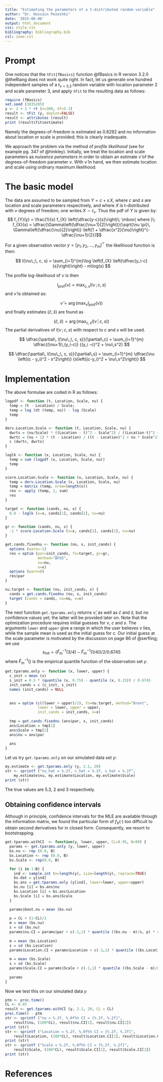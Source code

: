 ```yaml
---
title: "Estimating the parameters of a t-distributed random variable"
author: "Dr. Hossain Pezeshki"
date: '2015-06-06'
output: html_document
css: style.css
bibliography: bibliography.bib
csl: ieee.csl
---
```


# Prompt #
One notices that the `tFit{fBasics}` function @fBasics in R version 3.2.0 @theRlang
does not work quite right.
In fact, let us generate one hundred independent samples of a
$t_{\nu=5.3}$ random variable with location
parameter $2$ and scale parameter $3$, and apply `tFit` to the resulting data as follows:
```r
require (fBasics)
set.seed (3835285)
y <- 2 + 3 * rt (n=300, df=5.3)
result <- tFit (y, doplot=FALSE)
result <- attributes (result)
print (result$fit$estimate)
```
Namely the degrees-of-freedom is estimated as $0.8292$ and no information about location
or scale is provided; this is clearly inadequate.

We approach the problem via the method of *profile likelihood*
(see for example pg. 347 of @hinkley).
Initially, we treat the location and scale parameters as *nuisance parameters*
in order to obtain an estimate $\widehat{\nu}$ of the degrees-of-freedom parameter $\nu$.
With $\widehat{\nu}$ in hand, we then estimate location and scale using ordinary maximum likelihood.


# The basic model #
The data are assumed to be sampled from $Y = c + s\, X$, where $c$ and $s$ are location and scale parameters
respectively, and
where $X$ is t-distributed with $\nu$ degrees of freedom;
one writes $X \sim t_{\nu}$. Thus the pdf of $Y$ is given by:
$$ f_{Y}(y) = \frac{1}{s} f_{X} \left(\dfrac{y-c}{s}\right)\; \mbox{ where }\;
f_{X}(x) = \dfrac{\Gamma\left(\dfrac{\nu+1}{2}\right)}{\sqrt{\nu \pi}\, \Gamma\left(\dfrac{\nu}{2}\right)}
\left(1 + \dfrac{x^2}{\nu}\right)^{-\dfrac{\nu+1}{2}}$$

For a given observation vector $y = [y_1, y_2,\ldots, y_m]^{\top}$ the likelihood function is then:

$$ l(\nu\,;\, c, s) = \sum_{i=1}^{m}\log \left(f_{X} \left(\dfrac{y_i-c}{s}\right)\right) - m\log(s) $$

The profile log-likelihood of $\nu$ is then

$$ l_{\mbox{prof}} (\nu) = \max_{c,\,s} {l(\nu\,;\,c,s)}  $$
and $\widehat{\nu}$ is obtained as:

$$ \widehat{\nu} = \arg\left(\max_{\nu}{l_{\mbox{prof}}(\nu)}\right) $$
and finally estimates $(\widehat{c},\, \widehat{s})$ are found as

$$ (\widehat{c},\, \widehat{s}) = \arg\left(\max_{c,\,s} l(\widehat{\nu}\,; c,s) \right) $$
The partial derivatives of $l(\nu\,; c, s)$ with respect to $c$ and $s$ will be used.

$$ \dfrac{\partial\, l(\nu\,;\, c, s)}{\partial\,c} =
\sum_{i=1}^{m} \dfrac{(\nu+1)\,(y_i-c)}
{(y_i -c)^2 + \nu\,s^2}
$$

$$ \dfrac{\partial\, l(\nu\,;\, c, s)}{\partial\,s}
= \sum_{i=1}^{m} \dfrac{\nu \left((c - y_i)^2 - s^2\right)}
{s\left((c-y_i)^2 + \nu\,s^2\right)}
$$

# Implementation
The above formulae are coded in R as follows:
```r
logpdf <- function (t, Location, Scale, nu) {
  temp = (t - Location) / Scale;
  temp = log (dt (temp, nu)) - log (Scale)
  temp
}

derv.Location.Scale <- function (t, Location, Scale, nu) {
  dwrts = (nu/Scale) * ((Location - t)^2 - Scale^2) / ((Location-t)^2 + nu * Scale^2)
  dwrtc = (nu + 1) * (t - Location) / ((t - Location)^2 + nu * Scale^2)
  c (dwrtc, dwrts)
}

loglk <- function (x, Location, Scale, nu) {
  temp = sum (logpdf (x, Location, Scale, nu))
  temp
}

score.Location.Scale <- function (x, Location, Scale, nu) {
  temp = derv.Location.Scale (x, Location, Scale, nu)
  temp = matrix (temp, nrow=length(x))
  res <- apply (temp, 2, sum)
  res 
}

target <- function (cands, nu, x) {
  0.0 - loglk (x=x, cands[1], cands[2], nu=nu)
}

gr <- function (cands, nu, x) {
  -1 * score.Location.Scale (x=x, cands[1], cands[2], nu=nu)
}

get.cands.fixednu <- function (nu, x, init_cands) {
  options (warn=-1)
  res = optim (par=init_cands, fn=target, gr=gr,
               method="BFGS",
               nu=nu,
               x=x)
  options (warn=0)
  res$par
}

nu.target <- function (nu, init_cands, x) {
  cands = get.cands.fixednu (nu, x, init_cands)
  target (cands = cands, nu=nu, x=x)
}

```
The next function `get.tparams.only` returns $\widehat{\nu}$, as well as $\widehat{c}$ and $\widehat{s}$,
but no confidence values yet; the latter will be provided later on.
Note that the optimization procedure requires initial guesses for $\nu$, $c$ and $s$.
The arguments `lower` and `upper` give a range in which the user believes $\nu$ lies, 
while the sample mean is used as the initial guess for $c$. Our initial guess
at the scale parameter is motivated by the discussion on page 86 of @serfling; we use
$$ s_{\mbox{init}} = \left(\widehat{F}_{m}^{-1}(3/4) - \widehat{F}_{m}^{-1}(1/4)\right) / 2 / 0.6745 $$
where $\widehat{F}_m^{-1}()$ is the empirical quantile function of the observation set $y$. 


```r
get.tparams.only <- function (x, lower, upper) {
  c_init = mean (x)
  s_init = 0.5 * (quantile (x, 0.75) - quantile (x, 0.25)) / 0.6745
  init_cands = c (c_init, s_init)
  names (init_cands) = NULL
  
  
  ans = optim (c((lower + upper)/2), fn=nu.target, method="Brent",
               lower = lower, upper = upper,
               init_cands = init_cands, x=x)
  
  tmp = get.cands.fixednu (ans$par, x, init_cands)
  ans$Location = tmp[1]
  ans$Scale = tmp[2]
  ans$nu = ans$par
  
  ans
}

```

Let us try `get.tparams.only` on our simulated data set $y$:
```r
my.estimate <- get.tparams.only (y, 2.1, 20)
str <- sprintf ("nu_hat = %.2f, c_hat = %.2f, s_hat = %.2f",
	my.estimate$nu, my.estimate$Location, my.estimate$Scale)
print (str)
```
The true values are $5.3$, $2$ and $3$ respectively.

## Obtaining confidence intervals
Although in principle, confidence intervals for the MLE are available through the information
matrix, we found the particular form of $f_X(\cdot)$ too difficult to obtain second derivatives
for in closed form. Consequently, we resort to bootstrapping. 

```r
get.tparams.withCI  <- function(y, lower, upper, CL=0.95, B=99) {
  params <- get.tparams.only (y, lower, upper)
  bs.nu <- rep (0.0, B)
  bs.Location <- rep (0.0, B)
  bs.Scale <- rep(0.0, B)

  for (i in 1:B) {
	ind <- sample.int (n=length(y), size=length(y), replace=TRUE)
	bs.dat = y[ind]
	bs.ans = get.tparams.only (y[ind], lower=lower, upper=upper)
	bs.nu [i] = bs.ans$nu
	bs.Location [i] = bs.ans$Location
	bs.Scale [i] = bs.ans$Scale
  }

  params$boot.nu = mean (bs.nu)
  
  p = CL + (1-CL)/2
  m = mean (bs.nu)
  s = sd (bs.nu)
  params$nu.CI = params$par + c(-1,1) * quantile ((bs.nu - m)/s, p) * s / sqrt(B)
  
  m = mean (bs.Location)
  s = sd (bs.Location)
  params$Location.CI = params$Location + c(-1,1) * quantile ((bs.Location - m)/s, p) * s / sqrt(B)
  
  m = mean (bs.Scale)
  s = sd (bs.Scale)
  params$Scale.CI = params$Scale + c(-1,1) * quantile ((bs.Scale - m)/s, p) * s / sqrt(B)
  
  params
}
```
Now we test this on our simulated data $y$

```r
ptm <- proc.time()
CL <- 0.95
result <- get.tparams.withCI (y, 2.1, 20, CL = CL) 
proc.time() - ptm
str <- sprintf ("nu = %.2f, %.0f%% CI = [%.2f, %.2f]",
	result$nu, (100*CL), result$nu.CI[1], result$nu.CI[2])
print (str)
str <- sprintf ("Location = %.2f, %.0f%% CI = [%.2f, %.2f]",
	result$Location, (100*CL), result$Location.CI[1], result$Location.CI[2])
print (str)
str <- sprintf ("Scale = %.2f, %.0f%% CI = [%.2f, %.2f]",
	result$Scale, (100*CL), result$Scale.CI[1], result$Scale.CI[2])
print (str)

```


# References

